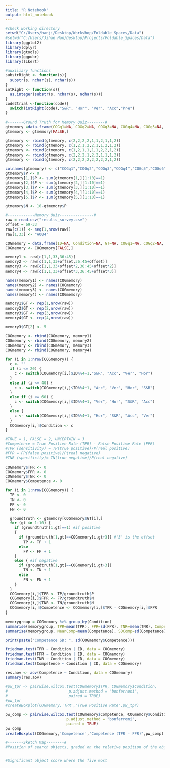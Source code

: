 ```yaml
---
title: "R Notebook"
output: html_notebook
---
```


```r
#check working directory
setwd("C:/Users/hanji/Desktop/Workshop/Foldable_Spaces/Data")
#setwd("C:/Users/Jihae Han/Desktop/Projects/Foldable_Spaces/Data")
library(ggplot2)
library(dplyr)
library(gtools)
library(ggpubr)
library(likert)
```

```r
#auxiliary functions
substrRight <- function(s){
  substr(s, nchar(s), nchar(s))
}
intRight <- function(s){
  as.integer(substr(s, nchar(s), nchar(s)))
}
code2trial <-function(code){
  switch(intRight(code),"S&R", "Hor", "Ver", "Acc","Pre")
}
```

```r
#-------Ground Truth for Memory Quiz--------#
gtmemory =data.frame(COGq1=NA, COGq2=NA, COGq3=NA, COGq4=NA, COGq5=NA, COGq6=NA, COGq7=NA, COGq8=NA, COGq9=NA, COGq10=NA) 
gtmemory <- gtmemory[FALSE,]

gtmemory <- rbind(gtmemory, c(2,2,2,2,1,1,2,1,1,2))
gtmemory <- rbind(gtmemory, c(1,2,1,2,2,1,1,2,1,2))
gtmemory <- rbind(gtmemory, c(1,2,1,1,1,1,2,2,1,2))
gtmemory <- rbind(gtmemory, c(2,2,2,1,2,2,1,1,1,2))
gtmemory <- rbind(gtmemory, c(2,2,2,2,2,2,2,2,1,2))

colnames(gtmemory) <- c("COGq1","COGq2","COGq3","COGq4","COGq5","COGq6","COGq7","COGq8","COGq9","COGq10")
gtmemory$P <- 0
gtmemory[1,]$P <- sum(gtmemory[1,][1:10]==1)
gtmemory[2,]$P <- sum(gtmemory[2,][1:10]==1)
gtmemory[3,]$P <- sum(gtmemory[3,][1:10]==1)
gtmemory[4,]$P <- sum(gtmemory[4,][1:10]==1)
gtmemory[5,]$P <- sum(gtmemory[5,][1:10]==1)

gtmemory$N <- 10-gtmemory$P
```

```r
#------------Memory Quiz---------------#
raw = read.csv("results_survey.csv")
offset = 69-33
raw[c(1)] <- seq(1,nrow(raw))
raw[1,33] <- "AO04"

COGmemory = data.frame(ID=NA, Condition=NA, GT=NA, COGq1=NA, COGq2=NA, COGq3=NA, COGq4=NA, COGq5=NA, COGq6=NA, COGq7=NA, COGq8=NA, COGq9=NA, COGq10=NA)
COGmemory <- COGmemory[FALSE,]

memory1 <- raw[c(1,1,33,36:45)]
memory2 <- raw[c(1,1,33+offset,36:45+offset)]
memory3 <- raw[c(1,1,33+offset*2,36:45+offset*2)]
memory4 <- raw[c(1,1,33+offset*3,36:45+offset*3)]

names(memory1) <- names(COGmemory)
names(memory2) <- names(COGmemory)
names(memory3) <- names(COGmemory)
names(memory4) <- names(COGmemory)

memory1$GT <- rep(1,nrow(raw))
memory2$GT <- rep(2,nrow(raw))
memory3$GT <- rep(3,nrow(raw))
memory4$GT <- rep(4,nrow(raw))

memory3$GT[2] <- 5

COGmemory <- rbind(COGmemory, memory1)
COGmemory <- rbind(COGmemory, memory2)
COGmemory <- rbind(COGmemory, memory3)
COGmemory <- rbind(COGmemory, memory4)

for (i in 1:nrow(COGmemory)) {
  c <- ""
  if (i <= 20) {
    c <- switch(COGmemory[i,]$ID%%4+1,"S&R", "Acc", "Ver", "Hor")
  }
  else if (i <= 40) {
    c <- switch(COGmemory[i,]$ID%%4+1, "Acc", "Ver", "Hor", "S&R")
  }
  else if (i <= 60) {
    c <- switch(COGmemory[i,]$ID%%4+1, "Ver", "Hor", "S&R", "Acc")
  }
  else {
    c <- switch(COGmemory[i,]$ID%%4+1, "Hor", "S&R", "Acc", "Ver")
  }
  COGmemory[i,]$Condition <- c
}

#TRUE = 1, FALSE = 2, UNCERTAIN = 3
#Competence = True Positive Rate (TPR) - False Positive Rate (FPR)
#TPR (sensitivity) = TP(true positive)/P(real positive)
#FPR = FP(false positive)/P(real negative)
#TNR (specificity)= TN(true negative)/P(real negative)

COGmemory$TPR <- 0
COGmemory$FPR <- 0
COGmemory$TNR <- 0
COGmemory$Competence <- 0

for (i in 1:nrow(COGmemory)) {
  TP <- 0
  TN <- 0
  FP <- 0
  FN <- 0

  groundtruth <- gtmemory[COGmemory$GT[i],]
  for (gt in 1:10) {
    if (groundtruth[1,gt]==1) #if positive
    {
      if (groundtruth[1,gt]==COGmemory[i,gt+3]) #'3' is the offset
        TP <- TP + 1
      else
        FP <- FP + 1
    }
    else { #if negative
      if (groundtruth[1,gt]==COGmemory[i,gt+3])
        TN <- TN + 1
      else 
        FN <- FN + 1
    }
  }
  COGmemory[i,]$TPR <- TP/groundtruth$P
  COGmemory[i,]$FPR <- FP/groundtruth$N
  COGmemory[i,]$TNR <- TN/groundtruth$N
  COGmemory[i,]$Competence <- COGmemory[i,]$TPR - COGmemory[i,]$FPR 
}

memorygroup = COGmemory %>% group_by(Condition)
summarise(memorygroup, TPR=mean(TPR), FPR=sd(FPR), TNR=mean(TNR), Competence=mean(Competence))
summarise(memorygroup, MeanComp=mean(Competence), SDComp=sd(Competence), MedComp=median(Competence))

print(paste("Competence SD: ", sd(COGmemory$Competence)))

friedman.test(TPR ~ Condition | ID, data = COGmemory) 
friedman.test(FPR ~ Condition | ID, data = COGmemory) 
friedman.test(TNR ~ Condition | ID, data = COGmemory) 
friedman.test(Competence ~ Condition | ID, data = COGmemory) 

res.aov <- aov(Competence ~ Condition, data = COGmemory)
summary(res.aov)

#pw_tpr <- pairwise.wilcox.test(COGmemory$TPR, COGmemory$Condition,
#                           p.adjust.method = "bonferroni",
#                           paired = TRUE)
#pw_tpr
#createBoxplot(COGmemory,'TPR',"True Positive Rate",pw_tpr)

pw_comp <- pairwise.wilcox.test(COGmemory$Competence, COGmemory$Condition,
                           p.adjust.method = "bonferroni",
                           paired = TRUE)
pw_comp
createBoxplot(COGmemory,'Competence',"Competence (TPR - FPR)",pw_comp)


```

```r
#-------Sketch Map--------#
#Position of search objects, graded on the relative position of the objects within the VE. 


#Significant object score where the five most 
```
